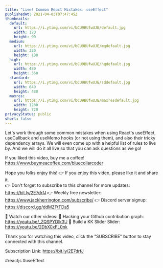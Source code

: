 ```yaml
---
title: "Live! Common React Mistakes: useEffect"
publishedAt: 2021-04-03T07:47:45Z
thumbnails:
  default:
    url: https://i.ytimg.com/vi/bCU9BUfwUJE/default.jpg
    width: 120
    height: 90
  medium:
    url: https://i.ytimg.com/vi/bCU9BUfwUJE/mqdefault.jpg
    width: 320
    height: 180
  high:
    url: https://i.ytimg.com/vi/bCU9BUfwUJE/hqdefault.jpg
    width: 480
    height: 360
  standard:
    url: https://i.ytimg.com/vi/bCU9BUfwUJE/sddefault.jpg
    width: 640
    height: 480
  maxres:
    url: https://i.ytimg.com/vi/bCU9BUfwUJE/maxresdefault.jpg
    width: 1280
    height: 720
privacyStatus: public
short: false
---
```

  
  Let's work through some common mistakes when using React's useEffect, useCallback and useMemo hooks (or not using them), and also their tricky dependency arrays. We will even come up with a helpful list of rules to live by. And we will do it all live so that you can ask questions as we go!

If you liked this video, buy me a coffee! https://www.buymeacoffee.com/bluecollarcoder

Hope you folks enjoy this!
👉 If you enjoy this video, please like it and share it.    
👉 Don't forget to subscribe to this channel for more updates: https://bit.ly/2E7drfJ
👉 Weekly free newsletter: https://www.jackherrington.com/subscribe/
👉 Discord server signup: https://discord.gg/ddMZFtTDa5

💢 Watch our other videos:
💟 Hacking your Github contribution graph: https://youtu.be/_ZQSPYDlk3U
💟 Build a KK Slider Slider: https://youtu.be/2DbX0xFL0nk

Thank you for watching this video, click the "SUBSCRIBE" button to stay connected with this channel. 

Subscription Link:  https://bit.ly/2E7drfJ

#reactjs #useEffect
  
